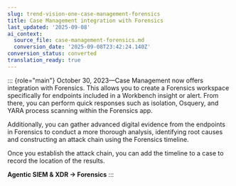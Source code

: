 ```yaml
---
slug: trend-vision-one-case-management-forensics
title: Case Management integration with Forensics
last_updated: '2025-09-08'
ai_context:
  source_file: case-management-forensics.md
  conversion_date: '2025-09-08T23:42:24.140Z'
conversion_status: converted
translation_ready: true
---
```


::: {role="main"}
October 30, 2023—Case Management now offers integration with Forensics. This allows you to create a Forensics workspace specifically for endpoints included in a Workbench insight or alert. From there, you can perform quick responses such as isolation, Osquery, and YARA process scanning within the Forensics app.

Additionally, you can gather advanced digital evidence from the endpoints in Forensics to conduct a more thorough analysis, identifying root causes and constructing an attack chain using the Forensics timeline.

Once you establish the attack chain, you can add the timeline to a case to record the location of the results.

**Agentic SIEM & XDR → Forensics**
:::
